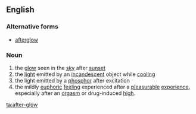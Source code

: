 ==English==

===Alternative forms===
* [[afterglow]]

===Noun===
{{en-noun|head=[[after]]-[[glow]]}}

# the [[glow]] seen in the [[sky]] after [[sunset]]
# the [[light]] emitted by an [[incandescent]] object while [[cooling]]
# the light emitted by a [[phosphor]] after excitation
# the mildly [[euphoric]] [[feeling]] experienced after a [[pleasurable]] [[experience]], especially after an [[orgasm]] or drug-induced [[high]].

[[ta:after-glow]]